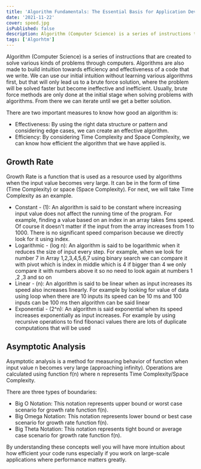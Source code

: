```yaml
---
title: 'Algorithm Fundamentals: The Essential Basis for Application Development'
date: '2021-11-22'
cover: speed.jpg
isPublished: false
description: Algorithm (Computer Science) is a series of instructions that are created to solve various kinds of problems through computers.
tags: ['Algorhtm']
---
```


Algorithm (Computer Science) is a series of instructions that are created to solve various kinds of problems through computers. Algorithms are also made to build intuition towards efficiency and effectiveness of a code that we write. We can use our initial intuition without learning various algorithms first, but that will only lead us to a brute force solution, where the problem will be solved faster but become ineffective and inefficient. Usually, brute force methods are only done at the initial stage when solving problems with algorithms. From there we can iterate until we get a better solution.

There are two important measures to know how good an algorithm is:

-   Effectiveness: By using the right data structure or pattern and considering edge cases, we can create an effective algorithm.
-   Efficiency: By considering Time Complexity and Space Complexity, we can know how efficient the algorithm that we have applied is.

## Growth Rate

Growth Rate is a function that is used as a resource used by algorithms when the input value becomes very large. It can be in the form of time (Time Complexity) or space (Space Complexity). For next, we will take Time Complexity as an example.

-   Constant - (1): An algorithm is said to be constant where increasing input value does not affect the running time of the program. For example, finding a value based on an index in an array takes 5ms speed. Of course it doesn't matter if the input from the array increases from 1 to 1000. There is no significant speed comparison because we directly look for it using index.
-   Logarithmic - (log n): An algorithm is said to be logarithmic when it reduces the size of input every step. For example, when we look for number 7 in Array 1,2,3,4,5,6,7 using binary search we can compare it with pivot which is index in middle which is 4 if bigger than 4 we only compare it with numbers above it so no need to look again at numbers 1 ,2 ,3 and so on
-   Linear - (n): An algorithm is said to be linear when as input increases its speed also increases linearly. For example by looking for value of data using loop when there are 10 inputs its speed can be 10 ms and 100 inputs can be 100 ms then algorithm can be said linear
-   Exponential - (2^n): An algorithm is said exponential when its speed increases exponentially as input increases. For example by using recursive operations to find fibonaci values there are lots of duplicate computations that will be used

## Asymptotic Analysis

Asymptotic analysis is a method for measuring behavior of function when input value n becomes very large (approaching infinity). Operations are calculated using function f(n) where n represents Time Complexity/Space Complexity.

There are three types of boundaries:

-   Big O Notation: This notation represents upper bound or worst case scenario for growth rate function f(n).
-   Big Omega Notation: This notation represents lower bound or best case scenario for growth rate function f(n).
-   Big Theta Notation: This notation represents tight bound or average case scenario for growth rate function f(n).

By understanding these concepts well you will have more intuition about how efficient your code runs especially if you work on large-scale applications where performance matters greatly.
